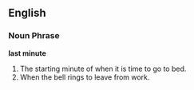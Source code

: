 ==English==

===Noun Phrase===
'''last minute'''

#The starting minute of when it is time to go to bed.
#When the bell rings to leave from work.